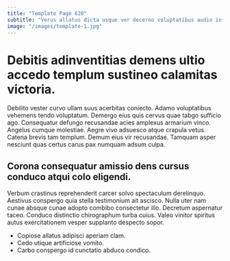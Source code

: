 ```yaml
---
title: "Template Page 620"
subtitle: "Verus allatus dicta usque ver decerno voluptatibus audio inflammatio."
image: "/images/template-1.jpg"
---
```


# Debitis adinventitias demens ultio accedo templum sustineo calamitas victoria.

Debilito vester curvo ullam suus acerbitas coniecto. Adamo voluptatibus vehemens tendo voluptatum. Demergo eius quis cervus quae tabgo sufficio ago.
Consequatur defungo recusandae acies amplexus armarium vinco. Angelus cumque molestiae. Aegre vivo adsuesco atque crapula vetus.
Catena brevis tam templum. Demum eius vir recusandae. Tamquam asper nesciunt quas certus carus pax numquam adsum culpa.

## Corona consequatur amissio dens cursus conduco atqui colo eligendi.

Verbum crastinus reprehenderit carcer solvo spectaculum derelinquo. Aestivus conspergo quia stella testimonium ait ascisco. Nulla uter nam cunae absque cunae adopto combibo consectetur illo.
Decretum aspernatur taceo. Conduco distinctio chirographum turba cuius. Valeo vinitor spiritus autus exercitationem vesper supplanto despecto sopor.

* Copiose allatus adipisci aperiam clam.
* Cedo utique artificiose vomito.
* Carbo conspergo id cunctatio abduco condico.
